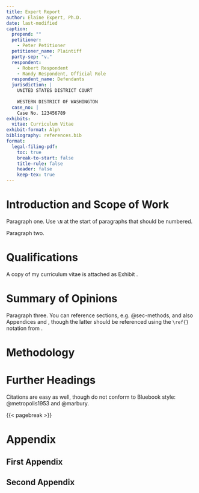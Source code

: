 ```yaml
---
title: Expert Report
author: Elaine Expert, Ph.D.
date: last-modified
caption:
  prepend: ""
  petitioner:
    - Peter Petitioner
  petitioner_name: Plaintiff
  party-sep: "v."
  respondent:
    - Robert Respondent
    - Randy Respondent, Official Role
  respondent_name: Defendants
  jurisdiction: |
    UNITED STATES DISTRICT COURT
    
    WESTERN DISTRICT OF WASHINGTON
  case_no: |
    Case No. 123456789
exhibits:
  vitae: Curriculum Vitae
exhibit-format: Alph
bibliography: references.bib
format:
  legal-filing-pdf:
    toc: true
    break-to-start: false
    title-rule: false
    header: false
    keep-tex: true
---
```


# Introduction and Scope of Work {#sec-intro}

\N Paragraph one. Use `\N` at the start of paragraphs that should be numbered.

\N Paragraph two.

# Qualifications  {#sec-qual}

\N A copy of my curriculum vitae is attached as Exhibit \ref{exh:vitae}.

# Summary of Opinions {#sec-summary}

\N Paragraph three. You can reference sections, e.g. @sec-methods, and also Appendices \ref{sec-app-one} and \ref{sec-app-two}, though the latter should be referenced using the `\ref{}` notation from \LaTeX.

# Methodology  {#sec-methods}

# Further Headings

Citations are easy as well, though do not conform to Bluebook style: @metropolis1953 and @marbury.

{{< pagebreak >}}

# Appendix

\setcounter{parnum}{0} <!-- Restart paragraph numbering -->

## First Appendix {#sec-app-one}

## Second Appendix {#sec-app-two}


